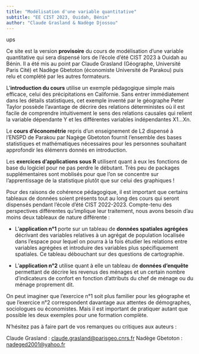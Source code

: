 ```yaml
---
title: "Modélisation d'une variable quantitative"
subtitle: "EE CIST 2023, Ouidah, Bénin"
author: "Claude Grasland & Nadège Djossou"
---
```

ups

Ce site est la version **provisoire** du cours de modélisation d'une variable quantitative qui sera dispensé lors de l'école d'été CIST 2023 à Ouidah au Bénin. Il a été mis au point par Claude Grasland (Géographe, Université Paris Cité) et Nadège Gbetoton (économiste Université de Parakou) puis relu et complété par les autres formateurs. 

L'**introduction du cours** utilise un exemple pédagogique simple mais efficace, celui des précipitations en Californie. Sans entrer immédiatement dans les détails statistiques, cet exemple inventé par le géographe Peter Taylor possède l'avantage de décrire des relations déterministes où il est facile de comprendre intuitivement le sens des relations causales qui relient la variable dépendante Y et les différentes variables indépendantes X1...Xn.

Le **cours d'économétrie** repris d'un enseignement de L2 dispensé à l'ENSPD de Parakou par Nagège Gbetoton fournit l'ensemble des bases statistiques et mathématiques nécessaires pour les personnes souhaitant approfondir les élémenrs donnés en introduction. 

Les **exercices d'applications sous R** utilisent quant à eux les fonctions de base du logiciel pour ne pas perdre le débutant. Très peu de packages supplémentaires sont moblisés pour que l'on se concentre sur l'apprentissage de la statistique plutôt que sur celui des graphiques !

Pour des raisons de cohérence pédagogique, il est important que certains tableaux de données soient présents tout au long des cours qui seront dispensés pendant l'école d'été CIST 2022-2023. Compte-tenu des perspectives différentes qu'implique leur traitement, nous avons besoin d'au moins deux tableaux de nature différente :

- L'**application n°1** porte sur un tableau de **données spatiales agrégées** décrivant des variables relatives à un agrégat de population localisée dans l'espace pour lequel on pourra à la fois étudier les relations entre variables agrégées et introduire des variables plus spécifiquement spatiales. Ce tableau débouchant sur des questions de cartographie. 

- L'**application n°2** utilise quant à elle un tableau de **données d'enquête** permettant de décrire les revenus des ménages et un certain nombre d'indicateurs de confort en fonction d'attributs du chef de ménage ou du ménage proprement dit.

On peut imaginer que l'exercice n°1 soit plus familier pour les géographe et que l'exercice n°2 correspondent davantage aux attentes de démographes, sociologues ou économistes. Mais il est important de pratiquer autant que possible les deux exemples pour une formation complète. 

N'hésitez pas à faire part de vos remarques ou critiques aux auteurs :

Claude Grasland : <claude.grasland@parisgeo.cnrs.fr>
Nadège Gbetoton : <nadeged2001@yahoo.fr>

